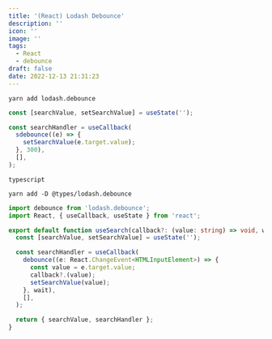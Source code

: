 ```yaml
---
title: '(React) Lodash Debounce'
description: ''
icon: ''
image: ''
tags:
  - React
  - debounce
draft: false
date: 2022-12-13 21:31:23
---
```


```shell
yarn add lodash.debounce
```

```js
const [searchValue, setSearchValue] = useState('');

const searchHandler = useCallback(
  sdebounce((e) => {
    setSearchValue(e.target.value);
  }, 300),
  [],
);
```

`typescript`

```shell
yarn add -D @types/lodash.debounce
```


```ts:useSearch.ts
import debounce from 'lodash.debounce';
import React, { useCallback, useState } from 'react';

export default function useSearch(callback?: (value: string) => void, wait = 300) {
  const [searchValue, setSearchValue] = useState('');

  const searchHandler = useCallback(
    debounce((e: React.ChangeEvent<HTMLInputElement>) => {
      const value = e.target.value;
      callback?.(value);
      setSearchValue(value);
    }, wait),
    [],
  );

  return { searchValue, searchHandler };
}
```
